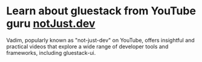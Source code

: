 
# Learn about gluestack from YouTube guru [notJust.dev](https://www.youtube.com/@notjustdev)

Vadim, popularly known as "not-just-dev" on YouTube, offers insightful and practical videos that explore a wide range of developer tools and frameworks, including gluestack-ui.

<VadimStream />